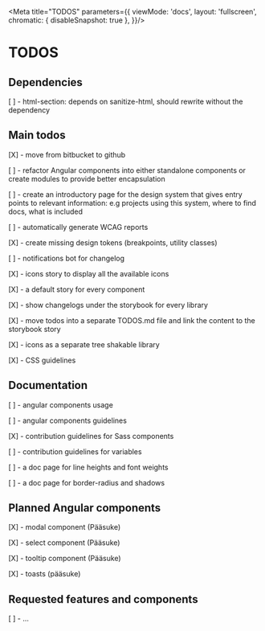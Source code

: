
<Meta title="TODOS" parameters={{
  viewMode: 'docs',
  layout: 'fullscreen',
  chromatic: { disableSnapshot: true },
}}/>

# TODOS

## Dependencies

[ ] -  html-section: depends on sanitize-html, should rewrite without the dependency

## Main todos

[X] -  move from bitbucket to github

[ ] -  refactor Angular components into either standalone components or create modules to provide better encapsulation

[ ] -  create an introductory page for the design system that gives entry points to relevant information:
e.g projects using this system, where to find docs, what is included

[ ] -  automatically generate WCAG reports

[X] -  create missing design tokens (breakpoints, utility classes)

[ ] -  notifications bot for changelog

[X] -  icons story to display all the available icons

[X] -  a default story for every component

[X] -  show changelogs under the storybook for every library

[X] -  move todos into a separate TODOS.md file and link the content to the storybook story

[X] - icons as a separate tree shakable library

[X] - CSS guidelines

## Documentation
[ ] -  angular components usage

[ ] -  angular components guidelines

[X] -  contribution guidelines for Sass components

[ ] -  contribution guidelines for variables

[ ] -  a doc page for line heights and font weights

[ ] -  a doc page for border-radius and shadows

## Planned Angular components
[X] -  modal component (Pääsuke)

[X] -  select component (Pääsuke)

[X] -  tooltip component (Pääsuke)

[X] -  toasts (pääsuke)

## Requested features and components
[ ] -  ...
